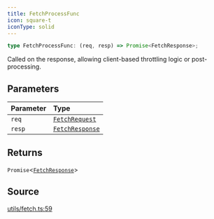 ```yaml
---
title: FetchProcessFunc
icon: square-t
iconType: solid
---
```


```ts
type FetchProcessFunc: (req, resp) => Promise<FetchResponse>;
```

Called on the response, allowing client-based throttling logic or post-processing.

## Parameters

| Parameter | Type |
| :------ | :------ |
| `req` | [`FetchRequest`](/content/classes/FetchRequest) |
| `resp` | [`FetchResponse`](/content/classes/FetchResponse) |

## Returns

`Promise`\<[`FetchResponse`](/content/classes/FetchResponse)\>

## Source

[utils/fetch.ts:59](https://github.com/dominant-strategies/quais-6.js/blob/38982dd013eed052e945fa3a33303bbe7a712e35/src/utils/fetch.ts#L59)
